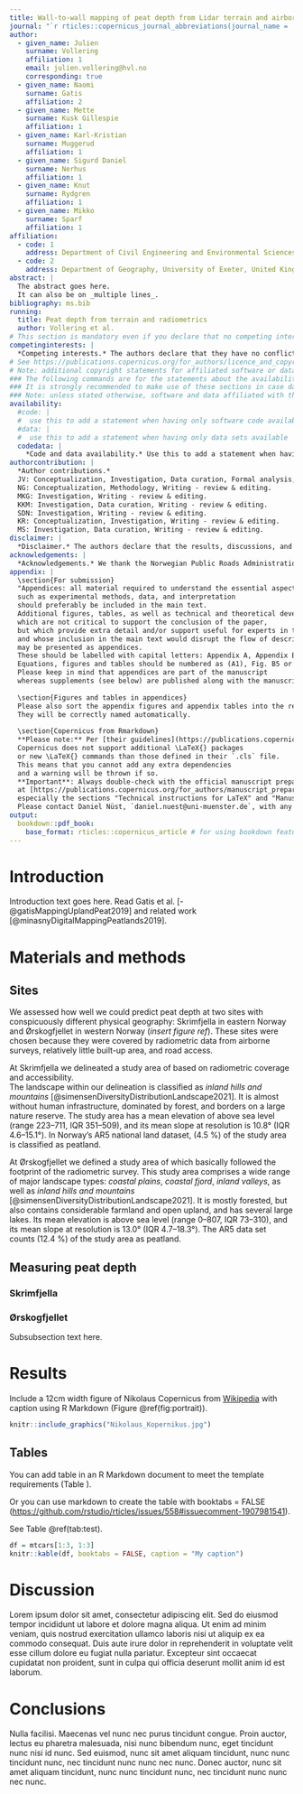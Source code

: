 ```yaml
---
title: Wall-to-wall mapping of peat depth from Lidar terrain and airborne radiometrics in Norwegian landscapes
journal: "`r rticles::copernicus_journal_abbreviations(journal_name = 'soil')`"
author:
  - given_name: Julien
    surname: Vollering
    affiliation: 1
    email: julien.vollering@hvl.no
    corresponding: true
  - given_name: Naomi
    surname: Gatis
    affiliation: 2
  - given_name: Mette
    surname: Kusk Gillespie
    affiliation: 1
  - given_name: Karl-Kristian
    surname: Muggerud
    affiliation: 1
  - given_name: Sigurd Daniel
    surname: Nerhus
    affiliation: 1
  - given_name: Knut
    surname: Rydgren
    affiliation: 1
  - given_name: Mikko
    surname: Sparf
    affiliation: 1
affiliation:
  - code: 1
    address: Department of Civil Engineering and Environmental Sciences, Western Norway University of Applied Sciences, Norway
  - code: 2
    address: Department of Geography, University of Exeter, United Kingdom
abstract: |
  The abstract goes here.
  It can also be on _multiple lines_.
bibliography: ms.bib
running:
  title: Peat depth from terrain and radiometrics
  author: Vollering et al.
# This section is mandatory even if you declare that no competing interests are present.
competinginterests: |
  *Competing interests.* The authors declare that they have no conflict of interest.
# See https://publications.copernicus.org/for_authors/licence_and_copyright.html, normally used for transferring the copyright, if needed. 
# Note: additional copyright statements for affiliated software or data need to be placed in the data availability section. 
### The following commands are for the statements about the availability of data sets and/or software code corresponding to the manuscript.
### It is strongly recommended to make use of these sections in case data sets and/or software code have been part of your research the article is based on.
### Note: unless stated otherwise, software and data affiliated with the manuscript are assumed to be published under the same licence as the article (currently Creative Commons 4.0)
availability:
  #code: |
  #  use this to add a statement when having only software code available
  #data: |
  #  use this to add a statement when having only data sets available
  codedata: |
    *Code and data availability.* Use this to add a statement when having data sets and software code available
authorcontribution: |
  *Author contributions.*
  JV: Conceptualization, Investigation, Data curation, Formal analysis, Writing – original draft.
  NG: Conceptualization, Methodology, Writing - review & editing.
  MKG: Investigation, Writing - review & editing.
  KKM: Investigation, Data curation, Writing - review & editing.
  SDN: Investigation, Writing - review & editing.
  KR: Conceptualization, Investigation, Writing - review & editing.
  MS: Investigation, Data curation, Writing - review & editing.
disclaimer: |
  *Disclaimer.* The authors declare that the results, discussions, and interpretations presented in this study are solely their own. The views expressed herein do not necessarily reflect those of their respective institutions or funding agencies.
acknowledgements: |
  *Acknowledgements.* We thank the Norwegian Public Roads Administration for sharing data from ground-penetrating radar surveys. We also thank Vikas Baranwal from the Geological Survey of Norway for helping us access the radiometric data from Skrim. 
appendix: |
  \section{For submission}
  "Appendices: all material required to understand the essential aspects of the paper
  such as experimental methods, data, and interpretation 
  should preferably be included in the main text. 
  Additional figures, tables, as well as technical and theoretical developments 
  which are not critical to support the conclusion of the paper,
  but which provide extra detail and/or support useful for experts in the field
  and whose inclusion in the main text would disrupt the flow of descriptions or demonstrations 
  may be presented as appendices.
  These should be labelled with capital letters: Appendix A, Appendix B etc.
  Equations, figures and tables should be numbered as (A1), Fig. B5 or Table C6, respectively.
  Please keep in mind that appendices are part of the manuscript
  whereas supplements (see below) are published along with the manuscript."
  
  \section{Figures and tables in appendices}
  Please also sort the appendix figures and appendix tables into the respective appendix sections.
  They will be correctly named automatically.
  
  \section{Copernicus from Rmarkdown}
  **Please note:** Per [their guidelines](https://publications.copernicus.org/for_authors/manuscript_preparation.html),
  Copernicus does not support additional \LaTeX{} packages 
  or new \LaTeX{} commands than those defined in their `.cls` file. 
  This means that you cannot add any extra dependencies 
  and a warning will be thrown if so.
  **Important**: Always double-check with the official manuscript preparation guidelines 
  at [https://publications.copernicus.org/for_authors/manuscript_preparation.html](https://publications.copernicus.org/for_authors/manuscript_preparation.html),
  especially the sections "Technical instructions for LaTeX" and "Manuscript composition". 
  Please contact Daniel Nüst, `daniel.nuest@uni-muenster.de`, with any problems.
output:
  bookdown::pdf_book:
    base_format: rticles::copernicus_article # for using bookdown features like \@ref()
---
```


# Introduction

Introduction text goes here.
Read Gatis et al. [-@gatisMappingUplandPeat2019] and related work [@minasnyDigitalMappingPeatlands2019].

# Materials and methods

## Sites

We assessed how well we could predict peat depth at two sites with conspicuously different physical geography: Skrimfjella in eastern Norway and Ørskogfjellet in western Norway (*insert figure ref*).
These sites were chosen because they were covered by radiometric data from airborne surveys, relatively little built-up area, and road access.  

At Skrimfjella we delineated a study area of \unit{34\,km^{2}} based on radiometric coverage and accessibility.   
The landscape within our delineation is classified as *inland hills and mountains* [@simensenDiversityDistributionLandscape2021].
It is almost without human infrastructure, dominated by forest, and borders on a large nature reserve.
The study area has a mean elevation of \unit{438\,m} above sea level (range 223--711, IQR 351--509), and its mean slope at \unit{10\,m} resolution is 10.8° (IQR 4.6--15.1°).
In Norway's AR5 national land dataset, \unit{1.5\,km^{2}} (4.5 %) of the study area is classified as peatland.

At Ørskogfjellet we defined a study area of \unit{124\,km^{2}} which basically followed the footprint of the radiometric survey. 
This study area comprises a wide range of major landscape types: *coastal plains*, *coastal fjord*, *inland valleys*, as well as *inland hills and mountains* [@simensenDiversityDistributionLandscape2021].
It is mostly forested, but also contains considerable farmland and open upland, and has several large lakes.
Its mean elevation is \unit{211\,m} above sea level (range 0--807, IQR 73--310), and its mean slope at \unit{10\,m} resolution is 13.0° (IQR 4.7--18.3°).
The AR5 data set counts \unit{15.3\,km^{2}} (12.4 %) of the study area as peatland.

## Measuring peat depth

### Skrimfjella

### Ørskogfjellet

Subsubsection text here. 

# Results

Include a 12cm width figure of Nikolaus Copernicus from [Wikipedia](https://en.wikipedia.org/wiki/File:Nikolaus_Kopernikus.jpg) with caption using R Markdown (Figure \@ref(fig:portrait)).

```r
knitr::include_graphics("Nikolaus_Kopernikus.jpg")
```

## Tables

You can add \LaTeX table in an R Markdown document to meet the template requirements (Table \ref{tab:latextable}).


\begin{table}[t]
\caption{TEXT}
\begin{tabular}{l c r}
\tophline

a & b & c \\
\middlehline
1 & 2 & 3 \\

\bottomhline
\end{tabular}
\belowtable{Table Footnotes}
\label{tab:latextable}
\end{table}

Or you can use markdown to create the table with booktabs = FALSE (<https://github.com/rstudio/rticles/issues/558#issuecomment-1907981541>).

See Table \@ref(tab:test).

```r
df = mtcars[1:3, 1:3]
knitr::kable(df, booktabs = FALSE, caption = "My caption")
```

# Discussion

Lorem ipsum dolor sit amet, consectetur adipiscing elit.
Sed do eiusmod tempor incididunt ut labore et dolore magna aliqua.
Ut enim ad minim veniam, quis nostrud exercitation ullamco laboris nisi ut aliquip ex ea commodo consequat.
Duis aute irure dolor in reprehenderit in voluptate velit esse cillum dolore eu fugiat nulla pariatur.
Excepteur sint occaecat cupidatat non proident,
sunt in culpa qui officia deserunt mollit anim id est laborum.

# Conclusions

Nulla facilisi.
Maecenas vel nunc nec purus tincidunt congue.
Proin auctor, lectus eu pharetra malesuada,
nisi nunc bibendum nunc,
eget tincidunt nunc nisi id nunc.
Sed euismod, nunc sit amet aliquam tincidunt,
nunc nunc tincidunt nunc,
nec tincidunt nunc nunc nec nunc.
Donec auctor, nunc sit amet aliquam tincidunt,
nunc nunc tincidunt nunc,
nec tincidunt nunc nunc nec nunc.

